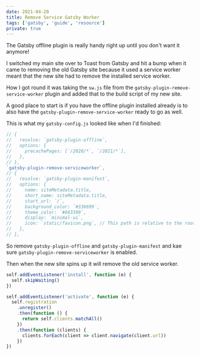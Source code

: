 ```yaml
---
date: 2021-04-20
title: Remove Service Gatsby Worker
tags: ['gatsby', 'guide', 'resource']
private: true
---
```


The Gatsby offline plugin is really handy right up until you don't
want it anymore!

I switched my main site over to Toast from Gatsby and hit a bump when
it came to removing the old Gatsby site because it used a service
worker meant that the new site had to remove the installed service
worker.

How I got round it was taking the `sw.js` file from the
`gatsby-plugin-remove-service-worker` plugin and added that to the
build script of my new site.

A good place to start is if you have the offline plugin installed
already is to also have the `gatsby-plugin-remove-service-worker`
ready to go as well.

This is what my `gatsby-config.js` looked like when I'd finished:

```js
// {
//   resolve: `gatsby-plugin-offline`,
//   options: {
//     precachePages: [`/2020/*`, `/2021/*`],
//   },
// },
`gatsby-plugin-remove-serviceworker`,
// {
//   resolve: `gatsby-plugin-manifest`,
//   options: {
//     name: siteMetadata.title,
//     short_name: siteMetadata.title,
//     start_url: `/`,
//     background_color: `#336699`,
//     theme_color: `#663399`,
//     display: `minimal-ui`,
//     icon: `static/favicon.png`, // This path is relative to the root of the site.
//   },
// },
```

So remove `gatsby-plugin-offline` and `gatsby-plugin-manifest` and kae
sure `gatsby-plugin-remove-serviceworker` is enabled.

Then when the new site spins up it will remove the old service worker.

```js
self.addEventListener('install', function (e) {
  self.skipWaiting()
})

self.addEventListener('activate', function (e) {
  self.registration
    .unregister()
    .then(function () {
      return self.clients.matchAll()
    })
    .then(function (clients) {
      clients.forEach(client => client.navigate(client.url))
    })
})
```
